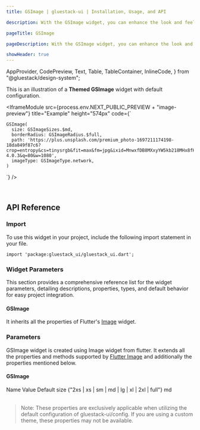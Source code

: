 ```yaml
---
title: GSImage | gluestack-ui | Installation, Usage, and API

description: With the GSImage widget, you can enhance the look and feel of your app or website by incorporating compelling imagery.

pageTitle: GSImage

pageDescription: With the GSImage widget, you can enhance the look and feel of your app or website by incorporating compelling imagery.

showHeader: true
---
```



  AppProvider,
  CodePreview,
  Text,
  Table,
  TableContainer,
  InlineCode,
} from "@gluestack/design-system";

<Meta title="Components/Media And Icons/Image" />

This is an illustration of a **Themed GSImage** widget with default configuration.

<IframeModule
  src={process.env.NEXT_PUBLIC_PREVIEW + "image-preview"}
  title="Example"
  height="574px"
  code={`

    GSImage(
      size: GSImageSizes.$md,
      borderRadius: GSImageRadius.$full,
      path: 'https://plus.unsplash.com/premium_photo-1697211174198-18da849f87c6?crop=entropy&cs=tinysrgb&fit=max&fm=jpg&ixid=MnwxfDB8MXxyYW5kb218MHx8fHx8fHx8MTY5OTI2NTM4Mg&ixlib=rb-4.0.3&q=80&w=1080',
      imageType: GSImageType.network,
    )

`}
/>

<br />

## API Reference

### Import

To use this widget in your project, include the following import statement in your file.

```
import 'package:gluestack_ui/gluestack_ui.dart';
```

### Widget Parameters

This section provides a comprehensive reference list for the widget parameters, detailing descriptions, properties, types, and default behavior for easy project integration.

#### GSImage

It inherits all the properties of Flutter's [Image](https://api.flutter.dev/flutter/widgets/Image-class.html) widget.

### Parameters

GSImage widget is created using Image widget from flutter. It extends all the properties and methods supported by [Flutter Image](https://api.flutter.dev/flutter/widgets/Image-class.html) and additionally the properties mentioned below.

#### GSImage

<AppProvider>
  <TableContainer>
    <Table>
      <Table.THead>
        <Table.TR>
          <Table.TH>
            <Table.TText>Name</Table.TText>
          </Table.TH>
          <Table.TH>
            <Table.TText>Value</Table.TText>
          </Table.TH>
          <Table.TH>
            <Table.TText>Default</Table.TText>
          </Table.TH>
        </Table.TR>
      </Table.THead>
      <Table.TBody>
        <Table.TR>
          <Table.TD>
            <Table.TText>
              <InlineCode>size</InlineCode>
            </Table.TText>
          </Table.TD>
          <Table.TD>
            <Table.TText>
              {"2xs | xs | sm | md | lg | xl | 2xl | full"}
            </Table.TText>
          </Table.TD>
          <Table.TD>
            <Table.TText>md</Table.TText>
          </Table.TD>
        </Table.TR>
      </Table.TBody>
    </Table>
  </TableContainer>
</AppProvider>

> Note: These properties are exclusively applicable when utilizing the default configuration of gluestack-ui/config. If you are using a custom theme, these properties may not be available.
